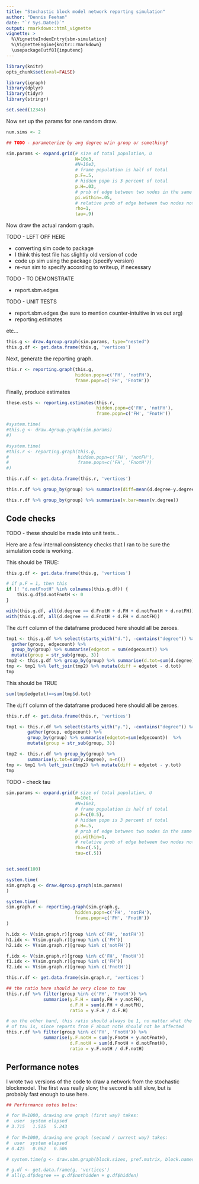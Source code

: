 ```yaml
---
title: "Stochastic block model network reporting simulation"
author: "Dennis Feehan"
date: "`r Sys.Date()`"
output: rmarkdown::html_vignette
vignette: >
  %\VignetteIndexEntry{sbm-simulation}
  %\VignetteEngine{knitr::rmarkdown}
  \usepackage[utf8]{inputenc}
---
```



```r
library(knitr)
opts_chunk$set(eval=FALSE)
```

```r
library(igraph)
library(dplyr)
library(tidyr)
library(stringr)
```

```r
set.seed(12345)
```

Now set up the params for one random draw.

```r
num.sims <- 2

## TODO - parameterize by avg degree w/in group or something?

sim.params <- expand.grid(# size of total population, U
                          N=10e3,
                          #N=10e3,
                          # frame population is half of total
                          p.F=.5,
                          # hidden popn is 3 percent of total
                          p.H=.03,
                          # prob of edge between two nodes in the same group
                          pi.within=.05,
                          # relative prob of edge between two nodes not in the same group
                          rho=1,
                          tau=.9)


```

Now draw the actual random graph.

TODO - LEFT OFF HERE

* converting sim code to package
* I think this test file has slightly old version of code
* code up sim using the package (specify version)
* re-run sim to specify according to writeup, if necessary

TODO - TO DEMONSTRATE

* report.sbm.edges

TODO - UNIT TESTS

* report.sbm.edges (be sure to mention counter-intuitive in vs out arg)
* reporting.estimates

etc...

```r
this.g <- draw.4group.graph(sim.params, type="nested")
this.g.df <- get.data.frame(this.g, 'vertices')
```

Next, generate the reporting graph.

```r
this.r <- reporting.graph(this.g, 
                          hidden.popn=c('FH', 'notFH'),
                          frame.popn=c('FH', 'FnotH'))
```

Finally, produce estimates

```r

these.ests <- reporting.estimates(this.r, 
                                  hidden.popn=c('FH', 'notFH'),
                                  frame.popn=c('FH', 'FnotH'))

```

```r

#system.time(
#this.g <- draw.4group.graph(sim.params)
#)

#system.time(
#this.r <- reporting.graph(this.g, 
#                          hidden.popn=c('FH', 'notFH'),
#                          frame.popn=c('FH', 'FnotH'))
#)

this.r.df <- get.data.frame(this.r, 'vertices')

this.r.df %>% group_by(group) %>% summarise(diff=mean(d.degree-y.degree),d.bar=mean(d.degree))

this.r.df %>% group_by(group) %>% summarise(v.bar=mean(v.degree))


```

## Code checks

TODO - these should be made into unit tests...

Here are a few internal consistency checks that I ran to be sure the
simulation code is working.

This should be TRUE:
```r
this.g.df <- get.data.frame(this.g, 'vertices')

# if p.F = 1, then this 
if (! "d.notFnotH" %in% colnames(this.g.df)) {
    this.g.df$d.notFnotH <- 0
}

with(this.g.df, all(d.degree == d.FnotH + d.FH + d.notFnotH + d.notFH))
with(this.g.df, all(d.degree == d.FnotH + d.FH + d.notFH))
```

The `diff` column of the dataframe produced here should all be zeroes.
```r
tmp1 <- this.g.df %>% select(starts_with("d."), -contains("degree")) %>% 
  gather(group, edgecount) %>%
  group_by(group) %>% summarise(edgetot = sum(edgecount)) %>%
  mutate(group = str_sub(group, 3))
tmp2 <- this.g.df %>% group_by(group) %>% summarise(d.tot=sum(d.degree), n=n())
tmp <- tmp1 %>% left_join(tmp2) %>% mutate(diff = edgetot - d.tot)
tmp
```

This should be TRUE
```r
sum(tmp$edgetot)==sum(tmp$d.tot)
```

The `diff` column of the dataframe produced here should all be zeroes.
```r
this.r.df <- get.data.frame(this.r, 'vertices')

tmp1 <- this.r.df %>% select(starts_with("y."), -contains("degree")) %>%
        gather(group, edgecount) %>%
        group_by(group) %>% summarise(edgetot=sum(edgecount))  %>%
        mutate(group = str_sub(group, 3))

tmp2 <- this.r.df %>% group_by(group) %>% 
        summarise(y.tot=sum(y.degree), n=n())
tmp <- tmp1 %>% left_join(tmp2) %>% mutate(diff = edgetot - y.tot)
tmp

```

TODO - check tau

```r
sim.params <- expand.grid(# size of total population, U
                          N=10e1,
                          #N=10e3,
                          # frame population is half of total
                          p.F=c(0.5),
                          # hidden popn is 3 percent of total
                          p.H=.5,
                          # prob of edge between two nodes in the same group
                          pi.within=1,
                          # relative prob of edge between two nodes not in the same group
                          rho=c(.5),
                          tau=c(.5))


set.seed(100)

system.time(
sim.graph.g <- draw.4group.graph(sim.params)
)

system.time(
sim.graph.r <- reporting.graph(sim.graph.g, 
                          hidden.popn=c('FH', 'notFH'),
                          frame.popn=c('FH', 'FnotH'))
)

h.idx <- V(sim.graph.r)[group %in% c('FH', 'notFH')] 
h1.idx <- V(sim.graph.r)[group %in% c('FH')] 
h2.idx <- V(sim.graph.r)[group %in% c('notFH')] 

f.idx <- V(sim.graph.r)[group %in% c('FH', 'FnotH')] 
f1.idx <- V(sim.graph.r)[group %in% c('FH')] 
f2.idx <- V(sim.graph.r)[group %in% c('FnotH')] 

this.r.df <- get.data.frame(sim.graph.r, 'vertices')

## the ratio here should be very close to tau
this.r.df %>% filter(group %in% c('FH', 'FnotH')) %>%
              summarise(y.F.H = sum(y.FH + y.notFH),
                        d.F.H = sum(d.FH + d.notFH),
                        ratio = y.F.H / d.F.H)

# on the other hand, this ratio should always be 1, no matter what the value
# of tau is, since reports from F about notH should not be affected
this.r.df %>% filter(group %in% c('FH', 'FnotH')) %>%
              summarise(y.F.notH = sum(y.FnotH + y.notFnotH),
                        d.F.notH = sum(d.FnotH + d.notFnotH),
                        ratio = y.F.notH / d.F.notH)

```

## Performance notes

I wrote two versions of the code to draw a network from the
stochastic blockmodel. The first was really slow; the second is
still slow, but is probably fast enough to use here.

```r
## Performance notes below:

# for N=1000, drawing one graph (first way) takes:
#  user  system elapsed
# 3.715   1.515   5.243
  
# for N=1000, drawing one graph (second / current way) takes:
#  user  system elapsed
# 0.425   0.062   0.506

# system.time(g <- draw.sbm.graph(block.sizes, pref.matrix, block.names))

# g.df <- get.data.frame(g, 'vertices')
# all(g.df$degree == g.df$nothidden + g.df$hidden)

```

